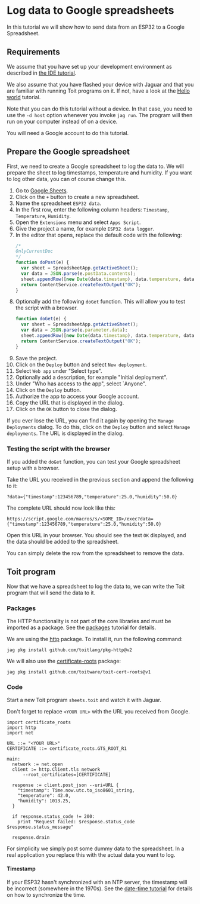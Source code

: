 # Log data to Google spreadsheets
In this tutorial we will show how to send data from an ESP32 to a Google
Spreadsheet.

## Requirements
We assume that you have set up your development environment as described
in [the IDE tutorial](../../setup/ide).

We also assume that you have flashed your device with Jaguar and that
you are familiar with running Toit programs on it.
If not, have a look at the [Hello world](../../setup/firstprogram) tutorial.

Note that you can do this tutorial without a device. In that case,
you need to use the `-d host` option whenever you invoke
`jag run`. The program will then run on your computer instead of on
a device.

You will need a Google account to do this tutorial.

## Prepare the Google spreadsheet
First, we need to create a Google spreadsheet to log the data to. We
will prepare the sheet to log timestamps, temperature and humidity. If
you want to log other data, you can of course change this.

1. Go to [Google Sheets](https://docs.google.com/spreadsheets/).
1. Click on the `+` button to create a new spreadsheet.
1. Name the spreadsheet `ESP32 data`.
1. In the first row, enter the following column headers:
   `Timestamp`, `Temperature`, `Humidity`.
1. Open the `Extensions` menu and select `Apps Script`.
1. Give the project a name, for example `ESP32 data logger`.
1. In the editor that opens, replace the default code with the following:
   ``` javascript
   /*
   OnlyCurrentDoc
   */
   function doPost(e) {
     var sheet = SpreadsheetApp.getActiveSheet();
     var data = JSON.parse(e.postData.contents);
     sheet.appendRow([new Date(data.timestamp), data.temperature, data.humidity]);
     return ContentService.createTextOutput("OK");
   }
   ```
1. Optionally add the following `doGet` function. This will allow you to
   test the script with a browser.
   ``` javascript
   function doGet(e) {
     var sheet = SpreadsheetApp.getActiveSheet();
     var data = JSON.parse(e.parameter.data);
     sheet.appendRow([new Date(data.timestamp), data.temperature, data.humidity]);
     return ContentService.createTextOutput("OK");
   }
   ```
1. Save the project.
1. Click on the `Deploy` button and select `New deployment`.
1. Select `Web app` under "Select type".
1. Optionally add a description, for example "Initial deployment".
1. Under "Who has access to the app", select `Anyone".
1. Click on the `Deploy` button.
1. Authorize the app to access your Google account.
1. Copy the URL that is displayed in the dialog.
1. Click on the `OK` button to close the dialog.

If you ever lose the URL, you can find it again by opening the
`Manage Deployments` dialog. To do this, click on the `Deploy` button and
select `Manage deployments`. The URL is displayed in the dialog.


### Testing the script with the browser
If you added the `doGet` function, you can test your Google spreadsheet
setup with a browser.

Take the URL you received in the previous section and append the following to it:
``` text
?data={"timestamp":123456789,"temperature":25.0,"humidity":50.0}
```

The complete URL should now look like this:
``` text
https://script.google.com/macros/s/<SOME_ID>/exec?data={"timestamp":123456789,"temperature":25.0,"humidity":50.0}
```

Open this URL in your browser. You should see the text `OK` displayed, and the
data should be added to the spreadsheet.

You can simply delete the row from the spreadsheet to remove the data.

## Toit program
Now that we have a spreadsheet to log the data to, we can write the Toit
program that will send the data to it.

### Packages
The HTTP functionality is not part of the core libraries and must be
imported as a package. See the [packages](../../setup/packages)
tutorial for details.

We are using the [http](https://pkg.toit.io/package/github.com%2Ftoitlang%2Fpkg-http@v2)
package. To install it, run the following command:

``` shell
jag pkg install github.com/toitlang/pkg-http@v2
```

We will also use the
[certificate-roots](https://pkg.toit.io/package/github.com%2Ftoitware%2Ftoit-cert-roots@v1)
package:

``` shell
jag pkg install github.com/toitware/toit-cert-roots@v1
```

### Code
Start a new Toit program `sheets.toit` and watch it with Jaguar.

Don't forget to replace `<YOUR URL>` with the URL you received from
Google.

<!-- ANALYZE CODE -->
``` toit
import certificate_roots
import http
import net

URL ::= "<YOUR URL>"
CERTIFICATE ::= certificate_roots.GTS_ROOT_R1

main:
  network := net.open
  client := http.Client.tls network
      --root_certificates=[CERTIFICATE]

  response := client.post_json --uri=URL {
    "timestamp": Time.now.utc.to_iso8601_string,
    "temperature": 42.0,
    "humidity": 1013.25,
  }

  if response.status_code != 200:
    print "Request failed: $response.status_code $response.status_message"

  response.drain
```

For simplicity we simply post some dummy data to the spreadsheet. In a real
application you replace this with the actual data you want to log.

#### Timestamp
If your ESP32 hasn't synchronized with an NTP server, the timestamp will be
incorrect (somewhere in the 1970s). See the
[date-time tutorial](../../misc/date-time) for details on how to synchronize
the time.
